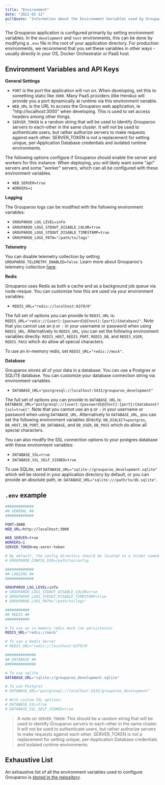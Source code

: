 ```yaml
---
title: "Environment"
date: "2021-01-12"
pullQuote: "Information about the Environment Variables used by Grouparoo"
---
```


The Grouparoo application is configured primarily by setting environment variables. In the `development` and `test` environments, this can be done by modifying a `.env` file in the root of your application directory. For production environments, we recommend that you set these variables in other ways - usually directly in your OS, Docker Orchestrator or PaaS host.

## Environment Variables and API Keys

**General Settings**

- `PORT` is the port the application will run on. When developing, set this to something static like `3000`. Many PaaS providers (like Heroku) will provide you a port dynamically at runtime via this environment variable.
- `WEB_URL` is the URL to access the Grouparoo web application, ie "http://localhost:3000" when developing. This is used to set access headers among other things.
- `SERVER_TOKEN` is a random string that will be used to identify Grouparoo servers to each-other in the same cluster. It will not be used to authenticate users, but rather authorize servers to make requests against each other. SERVER_TOKEN is not a replacement for setting unique, per-Application Database credentials and isolated runtime environments.

The following options configure if Grouparoo should enable the server and workers for this instance. When deploying, you will likely want some "api" servers and some "worker" servers, which can all be configured with these environment variables.

- `WEB_SERVER=true`
- `WORKERS=1`

**Logging**

The Grouparoo logs can be modified with the following environment variables:

- `GROUPAROO_LOG_LEVEL=info`
- `GROUPAROO_LOGS_STDOUT_DISABLE_COLOR=true`
- `GROUPAROO_LOGS_STDOUT_DISABLE_TIMESTAMP=true`
- `GROUPAROO_LOGS_PATH="/path/to/logs"`

**Telemetry**

You can disable telemetry collection by setting `GROUPAROO_TELEMETRY_ENABLED=false`. Learn more about Grouparoo's telemetry collection [here](/docs/support/telemetry).

**Redis**

Grouparoo uses Redis as both a cache and as a background job queue via node-resque. You can customize how this are used via your environment variables.

- `REDIS_URL="redis://localhost:6379/0"`

The full set of options you can provide to `REDIS_URL` is: `REDIS_URL="redis://{user}:{password}@{host}:{port}/{database}"`. Note that you cannot use an `@` or `:` in your username or password when using `REDIS_URL`. Alternatively to `REDIS_URL`, you can set the following environment variables directly: `REDIS_HOST`, `REDIS_PORT`, `REDIS_DB`, and `REDIS_USER`, `REDIS_PASS` which do allow all special characters.

To use an in-memory redis, set `REDIS_URL="redis://mock"`.

**Database**

Grouparoo stores all of your data in a database. You can use a Postgres or SQLITE database. You can customize your database connection string via environment variables.

- `DATABASE_URL="postgresql://localhost:5432/grouparoo_development"`

The full set of options you can provide to `DATABASE_URL` is: `DATABASE_URL="postgresql://{user}:{password}@{host}:{port}/{database}?{ssl=true}"`. Note that you cannot use an `@` or `:` in your username or password when using `DATABASE_URL`. Alternatively to `DATABASE_URL`, you can set the following environment variables directly: `DB_DIALECT=postgres`, `DB_HOST`, `DB_PORT`, `DB_DATABASE`, and `DB_USER`, `DB_PASS` which do allow all special characters.

You can also modify the SSL connection options to your postgres database with these environment variables:

- `DATABASE_SSL=true`
- `DATABASE_SSL_SELF_SIGNED=true`

To use SQLite, set `DATABASE_URL="sqlite://grouparoo_development.sqlite"` which will be stored in your application directory by default, or you can provide an absolute path, ie: `DATABASE_URL="sqlite:///path/to/db.sqlite"`.

## `.env` example

```bash
#############
## GENERAL ##
#############

PORT=3000
WEB_URL=http://localhost:3000

WEB_SERVER=true
WORKERS=1
SERVER_TOKEN=my-serer-token

# By default, the config directory should be located in a folder named "config" within the root of your project.  You can change that with `GROUPAROO_CONFIG_DIR`
# GROUPAROO_CONFIG_DIR=/path/to/config

#############
## LOGGING ##
#############

GROUPAROO_LOG_LEVEL=info
# GROUPAROO_LOGS_STDOUT_DISABLE_COLOR=true
# GROUPAROO_LOGS_STDOUT_DISABLE_TIMESTAMP=true
# GROUPAROO_LOGS_PATH="/path/to/logs"

###########
## REDIS ##
###########

# To use an in-memory redis mock (no persistence)
REDIS_URL="redis://mock"

# To use a Redis Server
# REDIS_URL="redis://localhost:6379/0"

##############
## DATABASE ##
##############

# To use sqlite
DATABASE_URL="sqlite://grouparoo_development.sqlite"

# To use Postgres
# DATABASE_URL="postgresql://localhost:5432/grouparoo_development"

# With custom SSL options:
# DATABASE_SSL=true
# DATABASE_SSL_SELF_SIGNED=true
```

> A note on `SERVER_TOKEN`: This should be a random string that will be used to identify Grouparoo servers to each-other in the same cluster. It will not be used to authenticate users, but rather authorize servers to make requests against each other. SERVER_TOKEN is not a replacement for setting unique, per-Application Database credentials and isolated runtime environments.

## Exhaustive List

An exhaustive list of all the environment variables used to configure Grouparoo is [stored in the repository](https://github.com/grouparoo/grouparoo/blob/main/documents/environment-variables.md).
